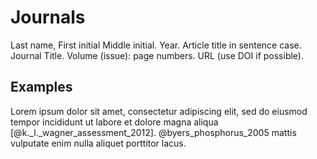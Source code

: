 # Journals

Last name, First initial Middle initial. Year. Article title in sentence case. Journal Title. Volume (issue): page numbers. URL (use DOI if possible). 

## Examples

Lorem ipsum dolor sit amet, consectetur adipiscing elit, sed do eiusmod tempor incididunt ut labore et dolore magna aliqua [@k._l._wagner_assessment_2012]. @byers_phosphorus_2005 mattis vulputate enim nulla aliquet porttitor lacus.